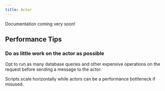 ```yaml
---
title: Actor
---
```


<Note>
    Documentation coming very soon!
</Note>

## Performance Tips

### Do as little work on the actor as possible

Opt to run as many database queries and other expensive operations on the request before sending a message to the actor.

Scripts scale horizontally while actors can be a performance bottleneck if misused.

